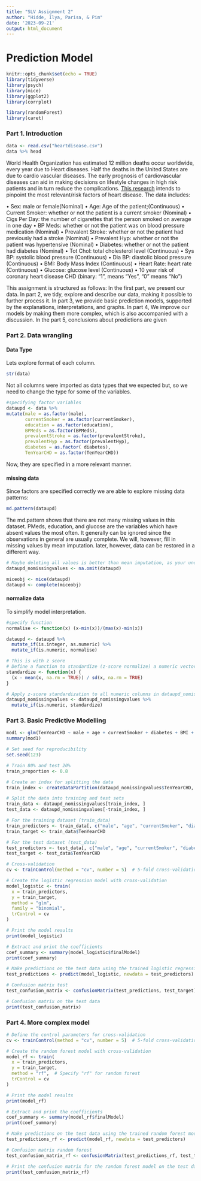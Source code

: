 ```yaml
---
title: "SLV Assignment 2"
author: "Hidde, Ilya, Parisa, & Pim"
date: '2023-09-21'
output: html_document
---
```


# Prediction Model

```r
knitr::opts_chunk$set(echo = TRUE)
library(tidyverse)
library(psych)
library(mice)
library(ggplot2)
library(corrplot)

library(randomForest)
library(caret)
```

### Part 1. Introduction

```r
data <- read.csv("heartdisease.csv")
data %>% head
```

World Health Organization has estimated 12 million deaths occur worldwide, every year due to Heart diseases. Half the deaths in the United States are due to cardio vascular diseases. The early prognosis of cardiovascular diseases can aid in making decisions on lifestyle changes in high risk patients and in turn reduce the complications. [This research](https://www.kaggle.com/datasets/dileep070/heart-disease-prediction-using-logistic-regression) intends to pinpoint the most relevant/risk factors of heart disease. The data includes:

• Sex: male or female(Nominal)
• Age: Age of the patient;(Continuous)
• Current Smoker: whether or not the patient is a current smoker (Nominal)
• Cigs Per Day: the number of cigarettes that the person smoked on average in one day
• BP Meds: whether or not the patient was on blood pressure medication (Nominal)
• Prevalent Stroke: whether or not the patient had previously had a stroke (Nominal)
• Prevalent Hyp: whether or not the patient was hypertensive (Nominal)
• Diabetes: whether or not the patient had diabetes (Nominal)
• Tot Chol: total cholesterol level (Continuous)
• Sys BP: systolic blood pressure (Continuous)
• Dia BP: diastolic blood pressure (Continuous)
• BMI: Body Mass Index (Continuous)
• Heart Rate: heart rate (Continuous)
• Glucose: glucose level (Continuous)
• 10 year risk of coronary heart disease CHD (binary: “1”, means “Yes”, “0” means “No”) 

This assignment is structured as follows: In the first part, we present our data. In part 2, we tidy, explore and describe our data, making it possible to further process it. In part 3, we provide basic prediction models, supported by the explanations, interpretations, and graphs. In part 4, We improve our models by making them more complex, which is also accompanied with a discussion. In the part 5, conclusions about predictions are given

### Part 2. Data wrangling

#### Data Type

Lets explore format of each column.

```r
str(data)
```

Not all columns were imported as data types that we expected but, so we need to change the type for some of the variables.

```r
#specifying factor variables
dataupd <- data %>%
mutate(male = as.factor(male),
       currentSmoker = as.factor(currentSmoker),
       education = as.factor(education),
       BPMeds = as.factor(BPMeds),
       prevalentStroke = as.factor(prevalentStroke),
       prevalentHyp = as.factor(prevalentHyp),
       diabetes = as.factor( diabetes),
       TenYearCHD = as.factor(TenYearCHD))
```

Now, they are specified in a more relevant manner.

#### missing data

Since factors are specified correctly we are able to explore missing data patterns:

```r
md.pattern(dataupd)
```
The md.pattern shows that there are not many missing values in this dataset. PMeds, education, and glucose are the variables which have absent values the most often. It generally can be ignored since the observations in general are usually complete. We will, however, fill in missing values by mean imputation. later, however, data can be restored in a different way.

```r
# Maybe deleting all values is better than mean imputation, as your underestimating the uncertainty, does not preserve the variability in the data.
dataupd_nomissingvalues <- na.omit(dataupd)
```


```r
miceobj <- mice(dataupd)
dataupd <- complete(miceobj)
```

#### normalize data

To simplify model interpretation.

```r
#specify function
normalise <- function(x) (x-min(x))/(max(x)-min(x))

dataupd <- dataupd %>%
  mutate_if(is.integer, as.numeric) %>%
  mutate_if(is.numeric, normalise)
```

```r
# This is with z score
# Define a function to standardize (z-score normalize) a numeric vector
standardize <- function(x) {
  (x - mean(x, na.rm = TRUE)) / sd(x, na.rm = TRUE)
}

# Apply z-score standardization to all numeric columns in dataupd_nomissingvalues
dataupd_nomissingvalues <- dataupd_nomissingvalues %>%
  mutate_if(is.numeric, standardize)
```

### Part 3. Basic Predictive Modelling

```r
mod1 <- glm(TenYearCHD ~ male + age + currentSmoker + diabetes + BMI + glucose, data = dataupd, family = "binomial")
summary(mod1)
```

```r
# Set seed for reproducibility
set.seed(123)

# Train 80% and test 20%
train_proportion <- 0.8

# Create an index for splitting the data
train_index <- createDataPartition(dataupd_nomissingvalues$TenYearCHD, p = train_proportion, list = FALSE)

# Split the data into training and test sets
train_data <- dataupd_nomissingvalues[train_index, ]
test_data <- dataupd_nomissingvalues[-train_index, ]

# For the training dataset (train_data)
train_predictors <- train_data[, c("male", "age", "currentSmoker", "diabetes", "BMI", "glucose")]
train_target <- train_data$TenYearCHD

# For the test dataset (test_data)
test_predictors <- test_data[, c("male", "age", "currentSmoker", "diabetes", "BMI", "glucose")]
test_target <- test_data$TenYearCHD
```

```r
# Cross-validation
cv <- trainControl(method = "cv", number = 5)  # 5-fold cross-validation

# Create the logistic regression model with cross-validation
model_logistic <- train(
  x = train_predictors, 
  y = train_target, 
  method = "glm", 
  family = "binomial",
  trControl = cv
)

# Print the model results
print(model_logistic)

# Extract and print the coefficients
coef_summary <- summary(model_logistic$finalModel)
print(coef_summary)
```

```r
# Make predictions on the test data using the trained logistic regression model
test_predictions <- predict(model_logistic, newdata = test_predictors)

# Confusion matrix test
test_confusion_matrix <- confusionMatrix(test_predictions, test_target)

# Confusion matrix on the test data
print(test_confusion_matrix)
```







### Part 4. More complex model

```r
# Define the control parameters for cross-validation
cv <- trainControl(method = "cv", number = 5)  # 5-fold cross-validation

# Create the random forest model with cross-validation
model_rf <- train(
  x = train_predictors, 
  y = train_target, 
  method = "rf",  # Specify "rf" for random forest
  trControl = cv
)

# Print the model results
print(model_rf)

# Extract and print the coefficients
coef_summary <- summary(model_rf$finalModel)
print(coef_summary)
```

```r
# Make predictions on the test data using the trained random forest model
test_predictions_rf <- predict(model_rf, newdata = test_predictors)

# Confusion matrix random forest
test_confusion_matrix_rf <- confusionMatrix(test_predictions_rf, test_target)

# Print the confusion matrix for the random forest model on the test data
print(test_confusion_matrix_rf)
```


